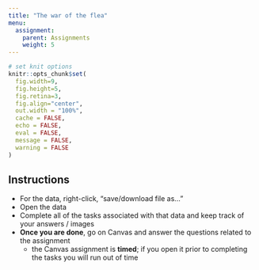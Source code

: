 ```yaml
---
title: "The war of the flea"
menu:
  assignment:
    parent: Assignments
    weight: 5
---
```





```r
# set knit options
knitr::opts_chunk$set(
  fig.width=9, 
  fig.height=5, 
  fig.retina=3,
  fig.align="center",
  out.width = "100%",
  cache = FALSE,
  echo = FALSE,
  eval = FALSE,
  message = FALSE, 
  warning = FALSE
)

```

## Instructions



- For the data, right-click, "save/download file as..."
- Open the data
- Complete all of the tasks associated with that data and keep track of your answers / images
- **Once you are done**, go on Canvas and answer the questions related to the assignment
    - the Canvas assignment is **timed**; if you open it prior to completing the tasks you will run out of time





<!-- Skills used:  -->

<!-- - grouped summary counts -->
<!-- - grouped summary statistics -->


<!-- [My awkward Google Sheets video tutorials are here](https://www.dropbox.com/sh/rsj9qm67se619pm/AAD1wPt84O8yaIfSPcwN9edua?dl=0) -->



<!-- ::: {.callout-warning} -->
<!-- You must complete all of the tasks here BEFORE opening the Canvas quiz; otherwise, you will run out of time! -->
<!-- ::: -->



<!-- ## The Vietnam War -->


<!-- Here, you'll be working with hamlet level data on territorial control, selective violence, and indiscriminate violence during the Vietnam War. Each row is a hamlet in a given month in the year 1969. Using the data (variable dictionary below), answer the following questions.  -->


<!-- - Download this: <i class="fas fa-download"></i> [Vietnam HES data](https://www.dropbox.com/scl/fi/iq9jmh9gycjkal58wyr2c/vietnam.csv?rlkey=imdm954j7n9c6j01rvqlxv89n&dl=1) -->



<!-- 1. What was the Strategic Hamlet Program during the Vietnam War? Look it up, describe in your own words, four to five sentences. Tell us what the program *did* and what its intended *objective* was. (4 points) -->


<!-- ```{r} -->
<!-- library(tidyverse) -->
<!-- df = read_csv("https://www.dropbox.com/scl/fi/iq9jmh9gycjkal58wyr2c/vietnam.csv?rlkey=imdm954j7n9c6j01rvqlxv89n&dl=1") -->
<!-- ``` -->



<!-- 2. HOW MANY bomb sorties were launched, in total, against the most attacked hamlet in Vietnam? (1 point) -->


<!-- ```{r} -->
<!-- df |>  -->
<!--   group_by(hamlet_id) |>  -->
<!--   summarise(bombed = sum(bombed)) |>  -->
<!--   filter(bombed == max(bombed, na.rm = TRUE)) -->
<!-- ``` -->



<!-- 3. Calculate the PERCENT of observations in each control category. Overall, who had more control, the rebels, or the government? (1 point) -->

<!-- ```{r} -->
<!-- df |> group_by(control) |>  -->
<!--   tally() |>  -->
<!--   mutate(percent = n / sum(n) * 100) -->
<!-- # the state -->
<!-- ``` -->


<!-- 4. About HOW MANY MORE bomb sorties, in total, were aimed at places that had full rebel control than places where the government had full control? (1 point) -->


<!-- ```{r} -->
<!-- df |>  -->
<!--   group_by(control) |>  -->
<!--   summarise(bombed = sum(bombed, na.rm = TRUE)) -->
<!-- 9426 - 529 -->
<!-- ``` -->



<!-- 5. How common was the use of selective violence during the war? Take the average of selective violence across areas of control (note: remember what the average of a 0/1 variable tells you!). Where was it most or least common? How common would you say it was overall? Reference specific quantities in your answer. (2 points) -->

<!-- ```{r} -->
<!-- df |>  -->
<!--   group_by(control) |>  -->
<!--   summarise(selective_terror = mean(selective_terror, na.rm = TRUE)) |>  -->
<!--   mutate(selective_percent = selective_terror * 100) -->
<!-- # overall, infrequent: in the highest violece category, only 7.8% of observations experienced selective terror. Least common was in places of full state control (about .1%), most common was in places of majority (but not full) rebel control (7.8%).  -->
<!-- ``` -->



<!-- 6. Do anything else you want with the data. Describe what you did and what you found. (2 points) -->







<!-- ```{r, echo=FALSE,message=FALSE,warning=FALSE,results="asis",eval=TRUE} -->
<!-- library(tidyverse) -->
<!-- library(pander) -->
<!-- tribble(~Variable, ~Description,  -->
<!--         "hamlet_id", "9-digit HES identifier", -->
<!--         "month", "Month", -->
<!--         "selective_terror", "Did Vietcong use selective violence? (1 = yes, 0 = no)", -->
<!--         "control", "Who controlled hamlet?\n(1 = full state, 2 = partial state, 3 = contested, 4 = partial rebel, 5 = full rebel)", -->
<!--         "bombed", "How many bombing sorties in hamlet?", -->
<!--         "urban", "Is hamlet mostly urban?\n(1 = yes, 0 = no)", -->
<!--         "pop", "Hamlet population", -->
<!--         "border", "Distance to closest international border", -->
<!--         "dev_index", "Development index (note: this is an index so the exact numbers are not interpretable. Lower numbers = less developed, larger numbers = more developed.)", -->
<!--         "buddhist", "Predominantly Buddhist hamlet?\n(1 = yes, 0 = no)", -->
<!--         "vietnamese", "Predominantly Vietnamese hamlet?\n(1 = yes, 0 = no)") %>%  -->
<!--   pandoc.table() -->
<!-- ``` -->




